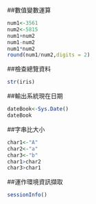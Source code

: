 ##數值變數運算
```r
num1<-3561
num2<-5815
num1+num2
num1-num2
num1*num2
round(num1/num2,digits = 2)
```

##檢查總覽資料
```r
str(iris)
```

##輸出系統現在日期
```r
dateBook<-Sys.Date()
dateBook
```

##字串比大小
```r
char1<-"A"
char2<-"a"
char3<-"b"
char1>char2
char3>char1
```

##運作環境資訊擷取
```r
sessionInfo()
```




